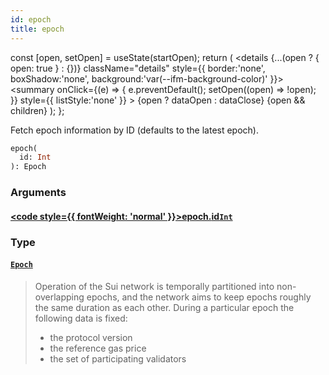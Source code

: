 ```yaml
---
id: epoch
title: epoch
---
```









  const [open, setOpen] = useState(startOpen);
  return (
    <details {...(open ? { open: true } : {})} className="details" style={{ border:'none', boxShadow:'none', background:'var(--ifm-background-color)' }}>
      <summary
        onClick={(e) => {
          e.preventDefault();
          setOpen((open) => !open);
        }}
        style={{ listStyle:'none' }}
      >
      {open ? dataOpen : dataClose}
      </summary>
      {open && children}
    </details>
  );
};








Fetch epoch information by ID (defaults to the latest epoch).


```graphql
epoch(
  id: Int
): Epoch
```




### Arguments

#### [<code style={{ fontWeight: 'normal' }}>epoch.<b>id</b></code>](#)<Bullet />[`Int`](/references/sui-api/sui-graphql/reference/scalars/int) <Badge class="badge badge--secondary" text="scalar"/> 
> 
> 
> 
> 

### Type

#### [`Epoch`](/references/sui-api/sui-graphql/reference/objects/epoch) <Badge class="badge badge--secondary" text="object"/> 
> 
> 
> Operation of the Sui network is temporally partitioned into non-overlapping epochs,
> and the network aims to keep epochs roughly the same duration as each other.
> During a particular epoch the following data is fixed:
> 
> - the protocol version
> - the reference gas price
> - the set of participating validators
> 



